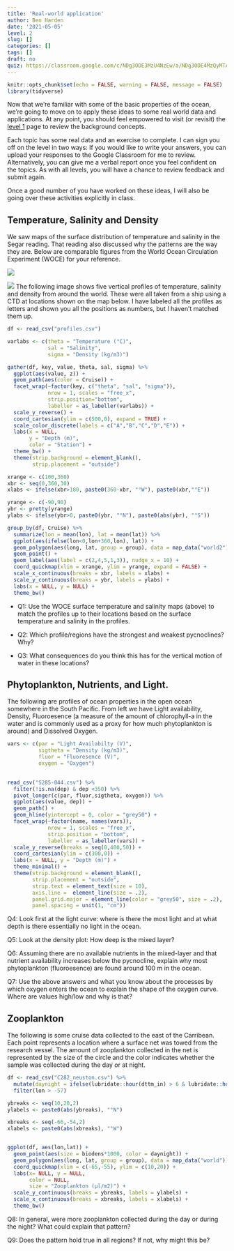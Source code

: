 ```yaml
---
title: 'Real-world application'
author: Ben Harden
date: '2021-05-05'
level: 2
slug: []
categories: []
tags: []
draft: no
quiz: https://classroom.google.com/c/NDg3ODE3MzU4NzEw/a/NDg3ODE4MzQyMTA5/details
---
```


```r
knitr::opts_chunk$set(echo = FALSE, warning = FALSE, message = FALSE)
library(tidyverse)
```

Now that we're familiar with some of the basic properties of the ocean, we're going to move on to apply these ideas to some real world data and applications. At any point, you should feel empowered to visit (or revisit) the [level 1](../level-1/) page to review the background concepts.
    
Each topic has some real data and an exercise to complete. I can sign you off on the level in two ways: If you would like to write your answers, you can upload your responses to the Google Classroom for me to review. Alternatively, you can give me a verbal report once you feel confident on the topics. As with all levels, you will have a chance to review feedback and submit again. 

Once a good number of you have worked on these ideas, I will also be going over these activities explicitly in class.
    
## Temperature, Salinity and Density

We saw maps of the surface distribution of temperature and salinity in the Segar reading. That reading also discussed why the patterns are the way they are. Below are comparable figures from the World Ocean Circulation Experiment (WOCE) for your reference.

![](woce_surf_temp.png)

![](woce_surf_sal.png)
The following image shows five vertical profiles of temperature, salinity and density from around the world. These were all taken from a ship using a CTD at locations shown on the map below. I have labeled all the profiles as letters and shown you all the positions as numbers, but I haven't matched them up.

```r
df <- read_csv("profiles.csv")

varlabs <- c(theta = "Temperature (°C)",
             sal = "Salinity",
             sigma = "Density (kg/m3)")

gather(df, key, value, theta, sal, sigma) %>%
  ggplot(aes(value, z)) +
  geom_path(aes(color = Cruise)) +
  facet_wrap(~factor(key, c("theta", "sal", "sigma")), 
             nrow = 1, scales = "free_x", 
             strip.position="bottom",
             labeller = as_labeller(varlabs)) +
  scale_y_reverse() +
  coord_cartesian(ylim = c(500,0), expand = TRUE) +
  scale_color_discrete(labels = c("A","B","C","D","E")) +
  labs(x = NULL,
       y = "Depth (m)",
       color = "Station") +
  theme_bw() +
  theme(strip.background = element_blank(),
        strip.placement = "outside")
```

```r
xrange <- c(100,360)
xbr <- seq(0,360,30)
xlabs <- ifelse(xbr>180, paste0(360-xbr, "°W"), paste0(xbr,"°E"))

yrange <- c(-90,90)
ybr <- pretty(yrange)
ylabs <- ifelse(ybr>0, paste0(ybr, "°N"), paste0(abs(ybr), "°S"))

group_by(df, Cruise) %>% 
  summarize(lon = mean(lon), lat = mean(lat)) %>%
  ggplot(aes(ifelse(lon<0,lon+360,lon), lat)) +
  geom_polygon(aes(long, lat, group = group), data = map_data("world2"), fill = "grey50") +
  geom_point() +
  geom_label(aes(label = c(2,4,5,1,3)), nudge_x = 10) +
  coord_quickmap(xlim = xrange, ylim = yrange, expand = FALSE) +
  scale_x_continuous(breaks = xbr, labels = xlabs) +
  scale_y_continuous(breaks = ybr, labels = ylabs) +
  labs(x = NULL, y = NULL) +
  theme_bw()

```

* Q1: Use the WOCE surface temperature and salinity maps (above) to match the profiles up to their locations based on the surface temperature and salinity in the profiles.

* Q2: Which profile/regions have the strongest and weakest pycnoclines? Why? 

* Q3: What consequences do you think this has for the vertical motion of water in these locations?


## Phytoplankton, Nutrients, and Light.

The following are profiles of ocean properties in the open ocean somewhere in the South Pacific. From left we have Light availability, Density, Fluoroesence (a measure of the amount of chlorophyll-a in the water and is commonly used as a proxy for how much phytoplankton is around) and Dissolved Oxygen.

```r

vars <- c(par = "Light Availabilty (V)",
          sigtheta = "Density (kg/m3)",
          fluor = "Fluoresence (V)",
          oxygen = "Oxygen") 
          

read_csv("S285-044.csv") %>%
  filter(!is.na(dep) & dep <350) %>%
  pivot_longer(c(par, fluor,sigtheta, oxygen)) %>%
  ggplot(aes(value, dep)) +
  geom_path() +
  geom_hline(yintercept = 0, color = "grey50") +
  facet_wrap(~factor(name, names(vars)), 
             nrow = 1, scales = "free_x",
             strip.position = "bottom", 
             labeller = as_labeller(vars)) +
  scale_y_reverse(breaks = seq(0,400,50)) +
  coord_cartesian(ylim = c(300,0)) +
  labs(x = NULL, y = "Depth (m)") +
  theme_minimal() +
  theme(strip.background = element_blank(),
        strip.placement = "outside",
        strip.text = element_text(size = 10),
        axis.line =  element_line(size = .2),
        panel.grid.major = element_line(color = "grey50", size = .2),
        panel.spacing = unit(1, "cm"))
```

Q4: Look first at the light curve: where is there the most light and at what depth is there essentially no light in the ocean.

Q5: Look at the density plot: How deep is the mixed layer?

Q6: Assuming there are no available nutrients in the mixed-layer and that nutrient availability increases below the pycnocline, explain why most phytoplankton (fluoroesence) are found around 100 m in the ocean.

Q7: Use the above answers and what you know about the processes by which oxygen enters the ocean to explain the shape of the oxygen curve. Where are values high/low and why is that?

## Zooplankton

The following is some cruise data collected to the east of the Carribean. Each point represents a location where a surface net was towed from the research vessel. The amount of zooplankton collected in the net is represented by the size of the circle and the color indicates whether the sample was collected during the day or at night.

```r
df <- read_csv("C282_neuston.csv") %>%
  mutate(daynight = ifelse(lubridate::hour(dttm_in) > 6 & lubridate::hour(dttm_in) < 18, "day", "night")) %>%
  filter(lon > -57)

ybreaks <- seq(10,20,2)
ylabels <- paste0(abs(ybreaks), "°N")

xbreaks <- seq(-66,-54,2)
xlabels <- paste0(abs(xbreaks), "°W")


ggplot(df, aes(lon,lat)) +
  geom_point(aes(size = biodens*1000, color = daynight)) +
  geom_polygon(aes(long, lat, group = group), data = map_data("world")) +
  coord_quickmap(xlim = c(-65,-55), ylim = c(10,20)) +
  labs(x= NULL, y = NULL,
       color = NULL,
       size = "Zooplankton (µl/m2)") +
  scale_y_continuous(breaks = ybreaks, labels = ylabels) +
  scale_x_continuous(breaks = xbreaks, labels = xlabels) +
  theme_bw()

```
Q8: In general, were more zooplankton collected during the day or during the night? What could explain that pattern?

Q9: Does the pattern hold true in all regions? If not, why might this be?


